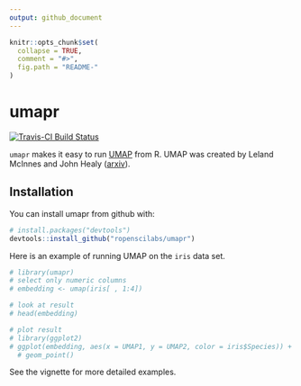 ```yaml
---
output: github_document
---
```


<!-- README.md is generated from README.Rmd. Please edit that file -->

```r
knitr::opts_chunk$set(
  collapse = TRUE,
  comment = "#>",
  fig.path = "README-"
)
```

# umapr

[![Travis-CI Build Status](https://travis-ci.org/ropenscilabs/umapr.svg?branch=master)](https://travis-ci.org/ropenscilabs/umapr)

`umapr` makes it easy to run [UMAP](https://github.com/lmcinnes/umap) from R. UMAP was created by Leland McInnes and John Healy ([arxiv](https://arxiv.org/abs/1802.03426)).

## Installation

You can install umapr from github with:

```r
# install.packages("devtools")
devtools::install_github("ropenscilabs/umapr")
```

Here is an example of running UMAP on the `iris` data set. 

```r
# library(umapr)
# select only numeric columns
# embedding <- umap(iris[ , 1:4])

# look at result
# head(embedding)

# plot result
# library(ggplot2)
# ggplot(embedding, aes(x = UMAP1, y = UMAP2, color = iris$Species)) + 
  # geom_point()
```

See the vignette for more detailed examples. 
